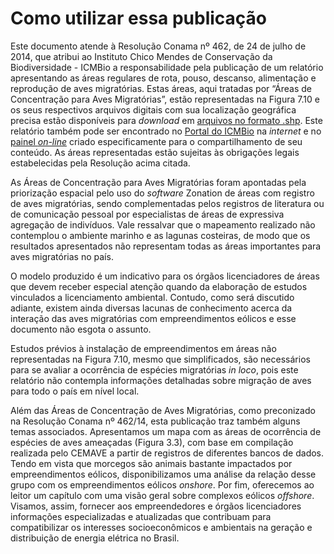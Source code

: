 # Como utilizar essa publicação {- #como-utilizar}  

Este documento atende à Resolução Conama nº 462, de 24 de julho de 2014, que atribui ao Instituto Chico Mendes de Conservação da Biodiversidade - ICMBio a responsabilidade pela publicação de um relatório apresentando as áreas regulares de rota, pouso, descanso, alimentação e reprodução de aves migratórias. Estas áreas, aqui tratadas por “Áreas de Concentração para Aves Migratórias”, estão representadas na Figura 7.10 e os seus respectivos arquivos digitais com sua localização geográfica precisa estão disponíveis para *download* em [arquivos no formato .shp](https://www.icmbio.gov.br/cemave/destaques-e-noticias/240-cemave-publica-relatorio-sobre-rotas-de-aves-migratorias.html). Este relatório também pode ser encontrado no [Portal do ICMBio](https://www.icmbio.gov.br/portal/) na *internet* e no [painel *on-line*](https://cemave-sede.github.io/painel-aves-migratorias/#vis%C3%A3o-geral) criado especificamente para o compartilhamento de seu conteúdo. As áreas representadas estão sujeitas às obrigações legais estabelecidas pela Resolução acima citada.  

As Áreas de Concentração para Aves Migratórias foram apontadas pela priorização espacial pelo uso do *software* Zonation de áreas com registro de aves migratórias, sendo complementadas pelos registros de literatura ou de comunicação pessoal por especialistas de áreas de expressiva agregação de indivíduos. Vale ressalvar que o mapeamento realizado não contemplou o ambiente marinho e as lagunas costeiras, de modo que os resultados apresentados não representam todas as áreas importantes para aves migratórias no país.  

O modelo produzido é um indicativo para os órgãos licenciadores de áreas que devem receber especial atenção quando da elaboração de estudos vinculados a licenciamento ambiental. Contudo, como será discutido adiante, existem ainda diversas lacunas de conhecimento acerca da interação das aves migratórias com empreendimentos eólicos e esse documento não esgota o assunto.  

Estudos prévios à instalação de empreendimentos em áreas não representadas na Figura 7.10, mesmo que simplificados, são necessários  para se avaliar a ocorrência de espécies migratórias *in loco*, pois este relatório não contempla informações detalhadas sobre migração de aves para todo o país em nível local.  

Além das Áreas de Concentração de Aves Migratórias, como preconizado na Resolução Conama nº 462/14, esta publicação traz também alguns temas associados.  Apresentamos um mapa com as áreas de ocorrência de espécies de aves ameaçadas (Figura 3.3), com base em compilação realizada pelo CEMAVE a partir de registros de diferentes bancos de dados. Tendo em vista que morcegos são animais bastante impactados por empreendimentos eólicos, disponibilizamos uma análise da relação desse grupo com os empreendimentos eólicos *onshore*. Por fim, oferecemos ao leitor um capítulo com uma visão geral sobre complexos eólicos *offshore*. Visamos, assim, fornecer aos empreendedores e órgãos licenciadores informações especializadas e atualizadas que contribuam para compatibilizar os interesses socioeconômicos e ambientais na geração e distribuição de energia elétrica no Brasil.